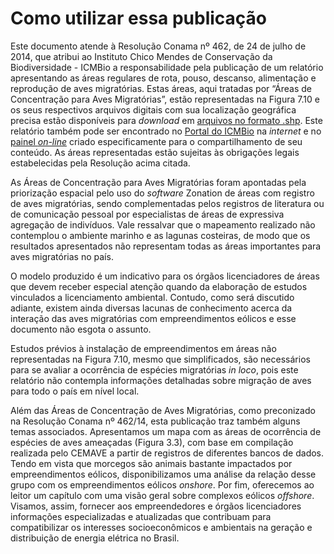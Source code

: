 # Como utilizar essa publicação {- #como-utilizar}  

Este documento atende à Resolução Conama nº 462, de 24 de julho de 2014, que atribui ao Instituto Chico Mendes de Conservação da Biodiversidade - ICMBio a responsabilidade pela publicação de um relatório apresentando as áreas regulares de rota, pouso, descanso, alimentação e reprodução de aves migratórias. Estas áreas, aqui tratadas por “Áreas de Concentração para Aves Migratórias”, estão representadas na Figura 7.10 e os seus respectivos arquivos digitais com sua localização geográfica precisa estão disponíveis para *download* em [arquivos no formato .shp](https://www.icmbio.gov.br/cemave/destaques-e-noticias/240-cemave-publica-relatorio-sobre-rotas-de-aves-migratorias.html). Este relatório também pode ser encontrado no [Portal do ICMBio](https://www.icmbio.gov.br/portal/) na *internet* e no [painel *on-line*](https://cemave-sede.github.io/painel-aves-migratorias/#vis%C3%A3o-geral) criado especificamente para o compartilhamento de seu conteúdo. As áreas representadas estão sujeitas às obrigações legais estabelecidas pela Resolução acima citada.  

As Áreas de Concentração para Aves Migratórias foram apontadas pela priorização espacial pelo uso do *software* Zonation de áreas com registro de aves migratórias, sendo complementadas pelos registros de literatura ou de comunicação pessoal por especialistas de áreas de expressiva agregação de indivíduos. Vale ressalvar que o mapeamento realizado não contemplou o ambiente marinho e as lagunas costeiras, de modo que os resultados apresentados não representam todas as áreas importantes para aves migratórias no país.  

O modelo produzido é um indicativo para os órgãos licenciadores de áreas que devem receber especial atenção quando da elaboração de estudos vinculados a licenciamento ambiental. Contudo, como será discutido adiante, existem ainda diversas lacunas de conhecimento acerca da interação das aves migratórias com empreendimentos eólicos e esse documento não esgota o assunto.  

Estudos prévios à instalação de empreendimentos em áreas não representadas na Figura 7.10, mesmo que simplificados, são necessários  para se avaliar a ocorrência de espécies migratórias *in loco*, pois este relatório não contempla informações detalhadas sobre migração de aves para todo o país em nível local.  

Além das Áreas de Concentração de Aves Migratórias, como preconizado na Resolução Conama nº 462/14, esta publicação traz também alguns temas associados.  Apresentamos um mapa com as áreas de ocorrência de espécies de aves ameaçadas (Figura 3.3), com base em compilação realizada pelo CEMAVE a partir de registros de diferentes bancos de dados. Tendo em vista que morcegos são animais bastante impactados por empreendimentos eólicos, disponibilizamos uma análise da relação desse grupo com os empreendimentos eólicos *onshore*. Por fim, oferecemos ao leitor um capítulo com uma visão geral sobre complexos eólicos *offshore*. Visamos, assim, fornecer aos empreendedores e órgãos licenciadores informações especializadas e atualizadas que contribuam para compatibilizar os interesses socioeconômicos e ambientais na geração e distribuição de energia elétrica no Brasil.